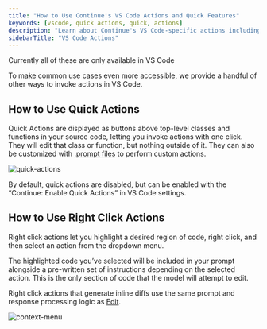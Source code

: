 ```yaml
---
title: "How to Use Continue's VS Code Actions and Quick Features"
keywords: [vscode, quick actions, quick, actions]
description: "Learn about Continue's VS Code-specific actions including quick actions buttons, right-click context menu options, debug shortcuts, and quick fixes for errors in your code"
sidebarTitle: "VS Code Actions"
---
```


<Info>Currently all of these are only available in VS Code</Info>

To make common use cases even more accessible, we provide a handful of other ways to invoke actions in VS Code.

## How to Use Quick Actions

Quick Actions are displayed as buttons above top-level classes and functions in your source code, letting you invoke actions with one click. They will edit that class or function, but nothing outside of it. They can also be customized with [.prompt files](./prompts.md) to perform custom actions.

![quick-actions](/images/quick-actions.png)

By default, quick actions are disabled, but can be enabled with the “Continue: Enable Quick Actions” in VS Code settings.

## How to Use Right Click Actions

Right click actions let you highlight a desired region of code, right click, and then select an action from the dropdown menu.

The highlighted code you’ve selected will be included in your prompt alongside a pre-written set of instructions depending on the selected action. This is the only section of code that the model will attempt to edit.

Right click actions that generate inline diffs use the same prompt and response processing logic as [Edit](../../features/edit/how-it-works).

![context-menu](/images/context-menu.png)
